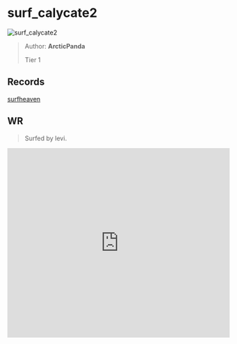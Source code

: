 
# surf_calycate2

![surf_calycate2](https://raw.githubusercontent.com/Sayt123/SurfMapPics/Maps-and-bonuses/csgo/surf_calycate2.jpg)

> Author: **ArcticPanda**
>
> Tier 1

## Records

[surfheaven](https://surfheaven.eu/map/surf_calycate2)

## WR

> Surfed by levi.

<iframe
width="100%"
height="430"
src="https://www.youtube.com/embed/GyQWSw54lVg"
frameborder="0"
allow="accelerometer; autoplay; clipboard-write; encrypted-media; gyroscope; picture-in-picture"
allowFullScreen
/>

```md

[Surf Timer] - levi finished in 00:47:90 (WR -00:00:29). Improving by 00:00:31
[Surf Timer] - levi beat the map record! Rank: 1/1941

Previous WR holder: luke


```
                